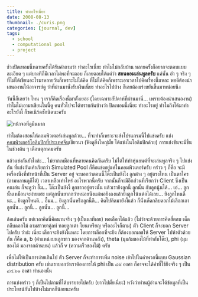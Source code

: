 ```yaml
---
title: ทำอะไรเนี่ยะ
date: 2008-08-13
thumbnail: ./curis.png
categories: [journal, dev]
tags:
  - school
  - computational pool
  - project
---
```


ช่วงปิดเทอมนี้หลายครั้งได้รับคำถามว่า ทำอะไรเนี่ยะ ทำไมไม่กลับบ้าน หลายครั้งก็อยากจะตอบแบบละเอียด ๆ แต่บางทีก็มีเวลาไม่พอที่จะตอบ ก็เลยตอบได้แค่ว่า **สอนคอมเล่นพูลครับ** แค่นั้น ฮ่า ๆ จริง ๆ ที่ไม่ได้เขียนอะไรมาหลายวันก็เพราะไม่ได้คิด ที่ไม่ได้คิดก็เพราะเอาเวลาไปคิดเรื่องนี้แหละ พอดีต้องนำเสนองานให้อาจารย์ดู ว่าที่ผ่านมานั่งรับเงินเนี่ยะ ทำอะไรไปบ้าง ก็เลยต้องเร่งขยันขึ้นมาหน่อยนึง

วันนี้ก็เลยว่า ไหน ๆ เราก็คิดเรื่องนี้มาตั้งเยอะ (โดยเฉพาะสัปดาห์ที่ผ่านมานี่... เพราะต้องนำเสนองาน) ทำไมไม่เอามาเขียนในนี้ดู คนทั่วไปจะได้ทราบกันบ้างว่า ปิดเทอมนี้เนี่ยะ ทำอะไรอยู่ ทำไมถึงได้มาทำอะไรยังงี้ ก็ขอเนิร์ดซักนิดนะครับ

![หน้าจอที่ดูมึนมาก](./curis.png)

ทำไมต้องสอนให้คอมพิวเตอร์เล่นพูลด้วย... ที่จะทำก็เพราะจะส่งโปรแกรมนี้ไปแข่งครับ แข่ง[คอมพิวเตอร์โอลิมปิกที่ประเทศจีน](https://www.game-ai-forum.org/icga-tournaments/event.php?id=37)เชียวนา (ฟังดูยิ่งใหญ่มั้ย ได้แข่งในโอลิมปิกด้วย) การแข่งขันจะมีขึ้นในช่วงต้น ๆ เดือนตุลาคมครับ

แล้วแข่งกันยังไงล่ะ... ไม่ยากเหมือนที่หลายคนคิดกันครับ ไม่ได้ให้ทำหุ่นยนต์ที่จะเล่นพูลจริง ๆ ไปแข่งกัน ที่แข่งกันเค้าเรียกว่า Simulated Pool ก็คือแข่งอยู่แค่ในคอมพิวเตอร์ครับ คร่าว ๆ ก็คือ จะมีเครื่องนึงที่ทำหน้าที่เป็น Server อยู่ จะบอกว่าตอนนี้โต๊ะเป็นยังไง ลูกต่าง ๆ อยู่ตรงไหน เป็นตาใคร (ถามหลานดูก็ได้) เวลาเหลือเท่าไหร่ อะไรพวกนี้ครับ จากนั้นก็จะมีอีกส่วนที่เรียกว่า Client ซึ่งเป็นคนเล่น ก็จะดูว่า อื้ม... โต๊ะเป็นยังงี้ ลูกขาวอยู่ตรงนั้น แล้วเรายิงลูกนี้ ลูกนั้น กับลูกนู้นได้... เอ่... ลูกนั้นเหมือนจะง่ายแฮะ แต่ลูกนั้นยากกว่าหน่อยนึงแต่พอยิงลงแล้วยิงลูกโน้นต่อได้เลย... ยิงลูกไหนดีนะ... ยิงลูกไหนดี... ฮื้มม... ยิงลูกนั้นหรือลูกนี้ดี... คิดไปคิดมายังงี้แล้ว ก็นั่งเด็ดกลีบดอกไม้เลือกเอา ลูกนั้น... ลูกนี้... ลูกนั้น... ลูกนี้...

ล้อเล่นครับ แต่เวลาคิดนี่คิดนานจริง ๆ (เป็นนาทีเลย) พอเลือกได้แล้ว (ไม่ว่าจะด้วยการคิดสี่ตลบ เด็ดกลีบดอกไม้ ถามสาวยาคู้ลท์ ทอยลูกเต๋า โยนเหรียญ หรืออะไรก็ตาม) ตัว Client ก็จะบอก Server ไปครับ ว่าอ่ะ เนี่ยะ เลือกจะยิงยังงี้แหละ โดยการเลือกที่จะยิง ก็ต้องบอกเลขให้ Server ไปห้าตัวด้วยกัน ก็คือ a, b (ตำแหน่งบนลูกขาว มองจากด้านหลัง), theta (มุมก้มของไม้ที่ทำกับโต๊ะ), phi (มุมของไม้ มองจากด้านบน) แล้วก็ v (ความเร็วของไม้) ครับ

เพื่อไม่ให้เป็นการง่ายเกินไป ตัว Server ก็จะทำการเพิ่ม noise เข้าไปในค่าพวกนี้แบบ Gaussian distribution ครับ เช่นเราบอกว่าเราต้องการให้ phi เป็น ๔๘ องศา ก็อาจจะได้ค่าที่ใช้ยิงจริง ๆ เป็น ๔๘.๒๑ องศา ทำนองนั้น

การแข่งคร่าว ๆ ก็เป็นไปตามที่ได้บรรยายไปครับ (ยาวไปมั้ยเนี่ยะ) หวังว่าท่านผู้อ่านจะได้ข้อมูลที่เป็นประโยชน์กันไปบ้างไม่มากก็น้อยนะครับ